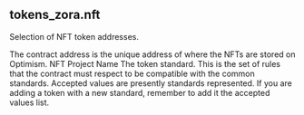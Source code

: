 ## tokens_zora.nft 
Selection of NFT token addresses.


<ParamField path="contract_address">
The contract address is the unique address of where the NFTs are stored on Optimism.
</ParamField>
<ParamField path="name">
NFT Project Name
</ParamField>
<ParamField path="standard">
The token standard. This is the set of rules that the contract must respect  to be compatible with the common standards. Accepted values are presently standards represented. If you are adding a token with a new standard, remember to add it the accepted values list.   

</ParamField>
